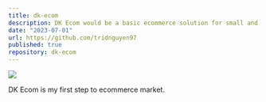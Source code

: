 ```yaml
---
title: dk-ecom
description: DK Ecom would be a basic ecommerce solution for small and medium business, which powered by ExpressJS, Sequelize ORM and PostgreSQL stack.
date: "2023-07-01"
url: https://github.com/tridnguyen97
published: true
repository: dk-ecom
---
```



[![](https://unkey.dev/images/landing/app.png)](https://planetfall.io)

DK Ecom is my first step to ecommerce market.